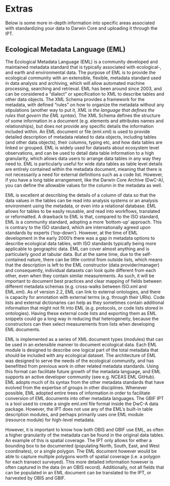 # Extras {-}
Below is some more in-depth information into specific areas associated with standardizing your data to Darwin Core and uploading it through the IPT.

## Ecological Metadata Language (EML)
The Ecological Metadata Language (EML) is a community developed and maintained metadata standard that is typically associated with ecological-, and earth and environmental data. The purpose of EML is to provide the ecological community with an extensible, flexible, metadata standard used in data analysis and archiving, which will allow automated machine processing, searching and retrieval. EML has been around since 2003, and can be considered a “dialect” or specification to XML to describe tables and other data objects. The XML Schema provides a framework for the metadata, with defined “rules” on how to organize the metadata without any stipulations (another way to put it, _XML is the language that defines the rules that govern the EML syntax_). The XML Schema defines the structure of some information in a document (e.g. elements and attributes names and relationships), but does not provide any specific details the information included within. An EML document or file (eml.xml) is used to provide detailed description of metadata related to data objects, including tables (and other data objects), their columns, typing etc, and how data tables are linked or grouped. EML is widely used for datasets about ecosystem level observations, and can be used to detail data table information to a high granularity, which allows data users to arrange data tables in any way they need to. EML is particularly useful for wide data tables as table level details are entirely contained within the metadata document, meaning that there is not necessarily a need for external definitions such as a code list. However, if you have a long table arrangement, like the Darwin Core Archive (DwC-A), you can define the allowable values for the column in the metadata as well. 

EML is excellent at describing the details of a column of data so that the data values in the tables can be read into analysis systems or an analysis environment using the metadata, or even into a relational database. EML allows for tables to be easily reusable, and read into workflows, translated or reformatted. A drawback to EML is that, compared to the ISO standard, EML is a community standard, adopting a more ‘bottom-up’ approach. This is contrary to the ISO standard, which are internationally agreed upon standards by experts (‘top-down’). However, at the time of EML development in the early 2000’s there was a gap in metadata options to describe ecological data tables, with ISO standards typically being more applicable to geographic data. EML can cover almost anything and is particularly good at tabular data. But at the same time, due to the self-contained nature, there can be little control from outside lists, which means that the description is left to the EML constructor (data provider/manager) and consequently, individual datasets can look quite different from each other, even when they contain similar measurements. As such, it will be important to document best practices and clear mapping of fields between different metadata schemas (e.g. cross-walks between ISO.xml and EML.xml). As of version 2.2, EML can link to external ontologies, and there is capacity for annotation with external terms (e.g. through their URIs). Code lists and external dictionaries can help as they sometimes contain additional information that might not fit into EML (e.g. protocols, or code lists stored in ontologies). Having these external code lists and exporting them as EML snippets could go a long way in reducing that heterogeneity, because the constructors can then select measurements from lists when developing EML documents.

EML is implemented as a series of XML document types (modules) that can be used in an extensible manner to document ecological data. Each EML module is designed to describe one logical part of the total metadata that should be included with any ecological dataset. The architecture of EML was designed to serve the needs of the ecological community, and has benefitted from previous work in other related metadata standards. Using this format can facilitate future growth of the metadata language, and EML supports an active developer community (see e.g. NCEAS EML GitHub). EML adopts much of its syntax from the other metadata standards that have evolved from the expertise of groups in other disciplines. Whenever possible, EML adopted entire trees of information in order to facilitate conversion of EML documents into other metadata languages. The GBIF IPT is a tool used to create a single eml.xml file format inside the DwC-A data package. However, the IPT does not use any of the EML’s built-in table description modules, and perhaps primarily uses one EML module (resource module) for high-level metadata. 

However, it is important to know how both OBIS and GBIF use EML, as often a higher granularity of the metadata can be found in the original data tables. An example of this is spatial coverage. The IPT only allows for either a bounding box to be documented (populating North, South, East, and West coordinates), or a single polygon. The EML document however would be able to capture multiple polygons worth of spatial coverage (i.e. a polygon for each transect surveyed). This more detailed information however is often captured in the data (in an OBIS record). Additionally, not all fields that can be populated in an EML document can be translated to the IPT, or harvested by OBIS and GBIF. 

